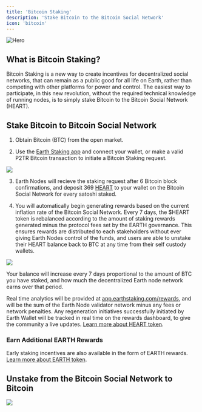 ```yaml
---
title: 'Bitcoin Staking'
description: 'Stake Bitcoin to the Bitcoin Social Network'
icon: 'bitcoin'
---
```


<img
  src="https://i.imgur.com/wagneUB.png"
  alt="Hero"
/>

## What is Bitcoin Staking?

Bitcoin Staking is a new way to create incentives for decentralized social networks, that can remain as a public good for all life on Earth, rather than competing with other platforms for power and control. The easiest way to participate,
in this new revolution, without the required technical knowledge of running nodes, is to simply stake Bitcoin to the Bitcoin Social Network (HEART).

## Stake Bitcoin to Bitcoin Social Network

1. Obtain Bitcoin (BTC) from the open market.

2. Use the [Earth Staking app](https://app.earthstaking.com/) and connect your wallet, or make a valid P2TR Bitcoin transaction to initiate a Bitcoin Staking request.

[<img src="/images/stake.png" max-height="200px"/>](https://app.earthstaking.com)

3. Earth Nodes will recieve the staking request after 6 Bitcoin block confirmations, and deposit 369 [HEART](/heart) to your wallet on the Bitcoin Social Network for every satoshi staked.

4. You will automatically begin generating rewards based on the current inflation rate of the Bitcoin Social Network. Every 7 days, the $HEART token is rebalanced according to the amount of staking rewards generated minus the protocol fees set by the EARTH governance. 
This ensures rewards are distributed to each stakeholders without ever giving Earth Nodes control of the funds, and users are able to unstake their HEART balance back to BTC at any time from their self custody wallets.

[<img src="/images/rewards.png" max-height="200px"/>](https://app.earthstaking.com)

Your balance will increase every 7 days proportional to the amount of BTC you have staked, and how much the decentralized Earth node network earns over that period.

Real time analytics will be provided at [app.earthstaking.com/rewards](https://app.earthstaking.com/rewards), and will be the sum of the Earth Node validator network minus any fees or network penalties. Any regeneration initiatives
successfully initiated by Earth Wallet will be tracked in real time on the rewards dashboard, to give the community a live updates. [Learn more about HEART token](/heart).

### Earn Additional EARTH Rewards

Early staking incentives are also available in the form of EARTH rewards. [Learn more about EARTH token](/earth).

## Unstake from the Bitcoin Social Network to Bitcoin

[<img src="/images/unstake.png" max-height="200px"/>](https://app.earthstaking.com)
